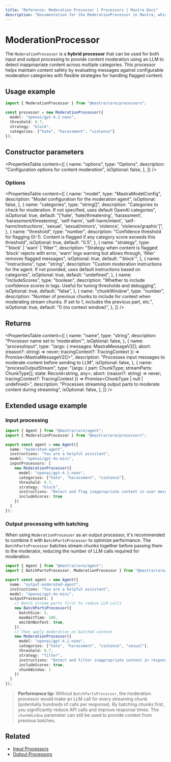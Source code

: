 ```yaml
---
title: "Reference: Moderation Processor | Processors | Mastra Docs"
description: "Documentation for the ModerationProcessor in Mastra, which provides content moderation using LLM to detect inappropriate content across multiple categories."
---
```


# ModerationProcessor

The `ModerationProcessor` is a **hybrid processor** that can be used for both input and output processing to provide content moderation using an LLM to detect inappropriate content across multiple categories. This processor helps maintain content safety by evaluating messages against configurable moderation categories with flexible strategies for handling flagged content.

## Usage example

```typescript copy
import { ModerationProcessor } from "@mastra/core/processors";

const processor = new ModerationProcessor({
  model: "openai/gpt-4.1-nano",
  threshold: 0.7,
  strategy: "block",
  categories: ["hate", "harassment", "violence"]
});
```

## Constructor parameters

<PropertiesTable
  content={[
    {
      name: "options",
      type: "Options",
      description: "Configuration options for content moderation",
      isOptional: false,
    },
  ]}
/>

### Options

<PropertiesTable
  content={[
    {
      name: "model",
      type: "MastraModelConfig",
      description: "Model configuration for the moderation agent",
      isOptional: false,
    },
    {
      name: "categories",
      type: "string[]",
      description: "Categories to check for moderation. If not specified, uses default OpenAI categories",
      isOptional: true,
      default: "['hate', 'hate/threatening', 'harassment', 'harassment/threatening', 'self-harm', 'self-harm/intent', 'self-harm/instructions', 'sexual', 'sexual/minors', 'violence', 'violence/graphic']",
    },
    {
      name: "threshold",
      type: "number",
      description: "Confidence threshold for flagging (0-1). Content is flagged if any category score exceeds this threshold",
      isOptional: true,
      default: "0.5",
    },
    {
      name: "strategy",
      type: "'block' | 'warn' | 'filter'",
      description: "Strategy when content is flagged: 'block' rejects with error, 'warn' logs warning but allows through, 'filter' removes flagged messages",
      isOptional: true,
      default: "'block'",
    },
    {
      name: "instructions",
      type: "string",
      description: "Custom moderation instructions for the agent. If not provided, uses default instructions based on categories",
      isOptional: true,
      default: "undefined",
    },
    {
      name: "includeScores",
      type: "boolean",
      description: "Whether to include confidence scores in logs. Useful for tuning thresholds and debugging",
      isOptional: true,
      default: "false",
    },
    {
      name: "chunkWindow",
      type: "number",
      description: "Number of previous chunks to include for context when moderating stream chunks. If set to 1, includes the previous part, etc.",
      isOptional: true,
      default: "0 (no context window)",
    },
  ]}
/>

## Returns

<PropertiesTable
  content={[
    {
      name: "name",
      type: "string",
      description: "Processor name set to 'moderation'",
      isOptional: false,
    },
    {
      name: "processInput",
      type: "(args: { messages: MastraMessageV2[]; abort: (reason?: string) => never; tracingContext?: TracingContext }) => Promise<MastraMessageV2[]>",
      description: "Processes input messages to moderate content before sending to LLM",
      isOptional: false,
    },
    {
      name: "processOutputStream",
      type: "(args: { part: ChunkType; streamParts: ChunkType[]; state: Record<string, any>; abort: (reason?: string) => never; tracingContext?: TracingContext }) => Promise<ChunkType | null | undefined>",
      description: "Processes streaming output parts to moderate content during streaming",
      isOptional: false,
    },
  ]}
/>

## Extended usage example

### Input processing

```typescript filename="src/mastra/agents/moderated-agent.ts" showLineNumbers copy
import { Agent } from "@mastra/core/agent";
import { ModerationProcessor } from "@mastra/core/processors";

export const agent = new Agent({
  name: "moderated-agent",
  instructions: "You are a helpful assistant",
  model: "openai/gpt-4o-mini",
  inputProcessors: [
    new ModerationProcessor({
      model: "openai/gpt-4.1-nano",
      categories: ["hate", "harassment", "violence"],
      threshold: 0.7,
      strategy: "block",
      instructions: "Detect and flag inappropriate content in user messages",
      includeScores: true
    })
  ]
});
```

### Output processing with batching

When using `ModerationProcessor` as an output processor, it's recommended to combine it with `BatchPartsProcessor` to optimize performance. The `BatchPartsProcessor` batches stream chunks together before passing them to the moderator, reducing the number of LLM calls required for moderation.

```typescript filename="src/mastra/agents/output-moderated-agent.ts" showLineNumbers copy
import { Agent } from "@mastra/core/agent";
import { BatchPartsProcessor, ModerationProcessor } from "@mastra/core/processors";

export const agent = new Agent({
  name: "output-moderated-agent",
  instructions: "You are a helpful assistant",
  model: "openai/gpt-4o-mini",
  outputProcessors: [
    // Batch stream parts first to reduce LLM calls
    new BatchPartsProcessor({
      batchSize: 5,
      maxWaitTime: 100,
      emitOnNonText: true,
    }),
    // Then apply moderation on batched content
    new ModerationProcessor({
      model: "openai/gpt-4.1-nano",
      categories: ["hate", "harassment", "violence", "sexual"],
      threshold: 0.7,
      strategy: "filter",
      instructions: "Detect and filter inappropriate content in responses",
      includeScores: true,
      chunkWindow: 1
    })
  ]
});
```

> **Performance tip:** Without `BatchPartsProcessor`, the moderation processor would make an LLM call for every streaming chunk (potentially hundreds of calls per response). By batching chunks first, you significantly reduce API calls and improve response times. The `chunkWindow` parameter can still be used to provide context from previous batches.

## Related

- [Input Processors](/docs/agents/input-processors)
- [Output Processors](/docs/agents/output-processors)
